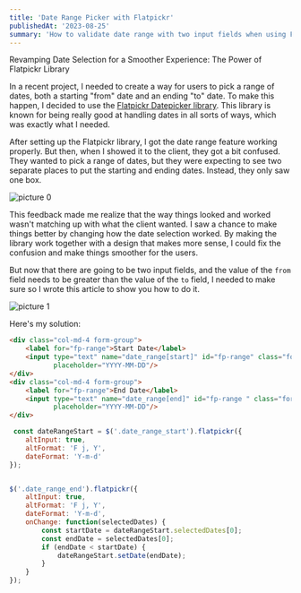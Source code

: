 ```yaml
---
title: 'Date Range Picker with Flatpickr'
publishedAt: '2023-08-25'
summary: 'How to validate date range with two input fields when using Flatpickr'
---
```


Revamping Date Selection for a Smoother Experience: The Power of Flatpickr
Library

In a recent project, I needed to create a way for users to pick a range of
dates, both a starting "from" date and an ending "to" date. To make this happen,
I decided to use the [Flatpickr Datepicker library](https://flatpickr.js.org/). This library is known
for being really good at handling dates in all sorts of ways, which was exactly
what I needed.

After setting up the Flatpickr library, I got the date range feature working
properly. But then, when I showed it to the client, they got a bit confused.
They wanted to pick a range of dates, but they were expecting to see two
separate places to put the starting and ending dates. Instead, they only saw one
box.

![picture 0](https://i.imgur.com/SYDs8Bi.png)  

This feedback made me realize that the way things looked and worked wasn't
matching up with what the client wanted. I saw a chance to make things better by
changing how the date selection worked. By making the library work together with
a design that makes more sense, I could fix the confusion and make things
smoother for the users.

But now that there are going to be two input fields, and the value of the `from` 
field needs to be greater than the value of the `to` field, I needed to make sure
so I wrote this article to show you how to do it.



![picture 1](https://i.imgur.com/qkrR33M.png)  


Here's my solution:


```html
<div class="col-md-4 form-group">
    <label for="fp-range">Start Date</label>
    <input type="text" name="date_range[start]" id="fp-range" class="form-control date_range_start"
           placeholder="YYYY-MM-DD"/>
</div>
<div class="col-md-4 form-group">
    <label for="fp-range">End Date</label>
    <input type="text" name="date_range[end]" id="fp-range " class="form-control  date_range_end"
           placeholder="YYYY-MM-DD"/>
</div>
```


```javascript
 const dateRangeStart = $('.date_range_start').flatpickr({
    altInput: true,
    altFormat: 'F j, Y',
    dateFormat: 'Y-m-d'
});


$('.date_range_end').flatpickr({
    altInput: true,
    altFormat: 'F j, Y',
    dateFormat: 'Y-m-d',
    onChange: function(selectedDates) {
        const startDate = dateRangeStart.selectedDates[0];
        const endDate = selectedDates[0];
        if (endDate < startDate) {
            dateRangeStart.setDate(endDate);
        }
    }
});

```